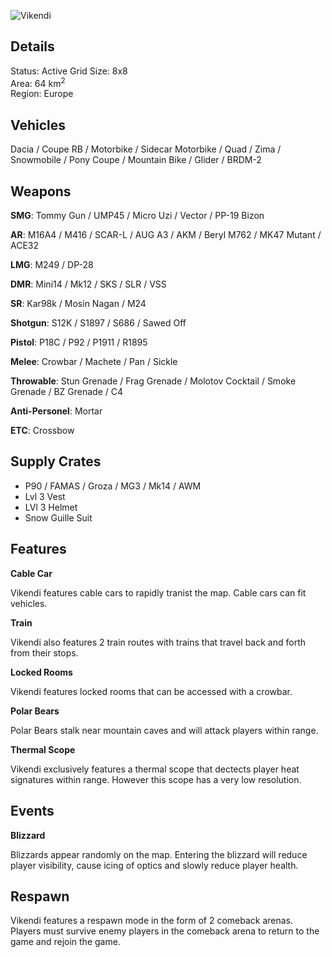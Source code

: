 ![Vikendi](/img/maps/vikendi.jpeg)

## Details

Status: Active
Grid Size: 8x8  
Area: 64 km<sup>2</sup>  
Region: Europe 

## Vehicles

Dacia / Coupe RB / Motorbike / Sidecar Motorbike / Quad / Zima / Snowmobile / Pony Coupe / Mountain Bike / Glider / BRDM-2  

## Weapons

**SMG**: Tommy Gun / UMP45 / Micro Uzi / Vector / PP-19 Bizon  

**AR**: M16A4 / M416 / SCAR-L / AUG A3 / AKM / Beryl M762 / MK47 Mutant / ACE32  

**LMG**: M249 / DP-28  

**DMR**: Mini14 / Mk12 / SKS / SLR / VSS  

**SR**: Kar98k / Mosin Nagan / M24

**Shotgun**: S12K / S1897 / S686 / Sawed Off  

**Pistol**: P18C / P92 / P1911 / R1895  

**Melee**: Crowbar / Machete / Pan / Sickle  

**Throwable**: Stun Grenade / Frag Grenade / Molotov Cocktail / Smoke Grenade / BZ Grenade / C4  

**Anti-Personel**: Mortar  

**ETC**: Crossbow  

## Supply Crates

- P90 / FAMAS / Groza / MG3 / Mk14 / AWM
- Lvl 3 Vest
- LVl 3 Helmet
- Snow Guille Suit  

## Features

**Cable Car**  

Vikendi features cable cars to rapidly tranist the map. Cable cars can fit vehicles. 

**Train**  

Vikendi also features 2 train routes with trains that travel back and forth from their stops.  

**Locked Rooms**  

Vikendi features locked rooms that can be accessed with a crowbar.  

**Polar Bears**  

Polar Bears stalk near mountain caves and will attack players within range.  

**Thermal Scope**  

Vikendi exclusively features a thermal scope that dectects player heat signatures within range. However this scope has a very low resolution.  

## Events

**Blizzard**  

Blizzards appear randomly on the map. Entering the blizzard will reduce player visibility, cause icing of optics and slowly reduce player health.  

## Respawn

Vikendi features a respawn mode in the form of 2 comeback arenas. Players must survive enemy players in the comeback arena to return to the game and rejoin the game.  